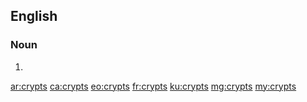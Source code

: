 ==English==

===Noun===
{{head|en|plural}}

# {{plural of|crypt|lang=en}}

[[ar:crypts]]
[[ca:crypts]]
[[eo:crypts]]
[[fr:crypts]]
[[ku:crypts]]
[[mg:crypts]]
[[my:crypts]]